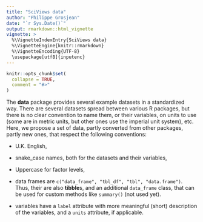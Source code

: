 ```yaml
---
title: "SciViews data"
author: "Philippe Grosjean"
date: "`r Sys.Date()`"
output: rmarkdown::html_vignette
vignette: >
  %\VignetteIndexEntry{SciViews data}
  %\VignetteEngine{knitr::rmarkdown}
  %\VignetteEncoding{UTF-8}
  \usepackage[utf8]{inputenc}
---
```


```r
knitr::opts_chunk$set(
  collapse = TRUE,
  comment = "#>"
)
```

The **data** package provides several example datasets in a standardized way. There are several datasets spread between various R packages, but there is no clear convention to name them, or their variables, on units to use (some are in metric units, but other ones use the imperial unit system), etc. Here, we propose a set of data, partly converted from other packages, partly new ones, that respect the following conventions:

- U.K. English,

- snake_case names, both for the datasets and their variables,

- Uppercase for factor levels,

- data frames are `c("data_frame", "tbl_df", "tbl", "data.frame")`. Thus, their are also **tibble**s, and an additional `data_frame` class, that can be used for custom methods like `summary()` (not used yet).

- variables have a `label` attribute with more meaningful (short) description of the variables, and a `units` attribute, if applicable.
